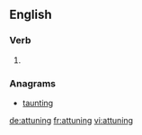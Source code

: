 
==English==

===Verb===
{{head|en|present participle}}

# {{present participle of|attune|lang=en}}

===Anagrams===
* [[taunting#English|taunting]]

[[de:attuning]]
[[fr:attuning]]
[[vi:attuning]]